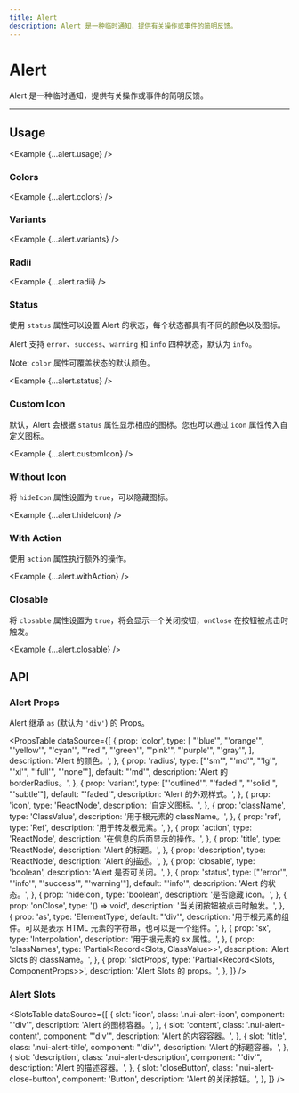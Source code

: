 ```yaml
---
title: Alert
description: Alert 是一种临时通知，提供有关操作或事件的简明反馈。
---
```



# Alert

Alert 是一种临时通知，提供有关操作或事件的简明反馈。

<ComponentLinks component='alert' ariaCompatible />

---

## Usage

<Example {...alert.usage} />

### Colors

<Example {...alert.colors} />

### Variants

<Example {...alert.variants} />

### Radii

<Example {...alert.radii} />

### Status

使用 `status` 属性可以设置 Alert 的状态，每个状态都具有不同的颜色以及图标。

Alert 支持 `error`、`success`、`warning` 和 `info` 四种状态，默认为 `info`。

Note: `color` 属性可覆盖状态的默认颜色。

<Example {...alert.status} />

### Custom Icon

默认，Alert 会根据 `status` 属性显示相应的图标。您也可以通过 `icon` 属性传入自定义图标。

<Example {...alert.customIcon} />

### Without Icon

将 `hideIcon` 属性设置为 `true`，可以隐藏图标。

<Example {...alert.hideIcon} />

### With Action

使用 `action` 属性执行额外的操作。

<Example {...alert.withAction} />

### Closable

将 `closable` 属性设置为 `true`，将会显示一个关闭按钮，`onClose` 在按钮被点击时触发。

<Example {...alert.closable} />

## API

### Alert Props

Alert 继承 `as` (默认为 `'div'`) 的 Props。

<PropsTable
  dataSource={[
    {
      prop: 'color',
      type: [
        "'blue'",
        "'orange'",
        "'yellow'",
        "'cyan'",
        "'red'",
        "'green'",
        "'pink'",
        "'purple'",
        "'gray'",
      ],
      description: 'Alert 的颜色。',
    },
    {
      prop: 'radius',
      type: ["'sm'", "'md'", "'lg'", "'xl'", "'full'", "'none'"],
      default: "'md'",
      description: 'Alert 的 borderRadius。',
    },
    {
      prop: 'variant',
      type: ["'outlined'", "'faded'", "'solid'", "'subtle'"],
      default: "'faded'",
      description: 'Alert 的外观样式。',
    },
    {
      prop: 'icon',
      type: 'ReactNode',
      description: '自定义图标。',
    },
    {
      prop: 'className',
      type: 'ClassValue',
      description: '用于根元素的 className。',
    },
    {
      prop: 'ref',
      type: 'Ref',
      description: '用于转发根元素。',
    },
    {
      prop: 'action',
      type: 'ReactNode',
      description: '在信息的后面显示的操作。',
    },
    {
      prop: 'title',
      type: 'ReactNode',
      description: 'Alert 的标题。',
    },
    {
      prop: 'description',
      type: 'ReactNode',
      description: 'Alert 的描述。',
    },
    {
      prop: 'closable',
      type: 'boolean',
      description: 'Alert 是否可关闭。',
    },
    {
      prop: 'status',
      type: ["'error'", "'info'", "'success'", "'warning'"],
      default: "'info'",
      description: 'Alert 的状态。',
    },
    {
      prop: 'hideIcon',
      type: 'boolean',
      description: '是否隐藏 icon。',
    },
    {
      prop: 'onClose',
      type: '() => void',
      description: '当关闭按钮被点击时触发。',
    },
    {
      prop: 'as',
      type: 'ElementType',
      default: "'div'",
      description:
        '用于根元素的组件。可以是表示 HTML 元素的字符串，也可以是一个组件。',
    },
    {
      prop: 'sx',
      type: 'Interpolation',
      description: '用于根元素的 sx 属性。',
    },
    {
      prop: 'classNames',
      type: 'Partial<Record<Slots, ClassValue>>',
      description: 'Alert Slots 的 className。',
    },
    {
      prop: 'slotProps',
      type: 'Partial<Record<Slots, ComponentProps>>',
      description: 'Alert Slots 的 props。',
    },
  ]}
/>

### Alert Slots

<SlotsTable
  dataSource={[
    {
      slot: 'icon',
      class: '.nui-alert-icon',
      component: "'div'",
      description: 'Alert 的图标容器。',
    },
    {
      slot: 'content',
      class: '.nui-alert-content',
      component: "'div'",
      description: 'Alert 的内容容器。',
    },
    {
      slot: 'title',
      class: '.nui-alert-title',
      component: "'div'",
      description: 'Alert 的标题容器。',
    },
    {
      slot: 'description',
      class: '.nui-alert-description',
      component: "'div'",
      description: 'Alert 的描述容器。',
    },
    {
      slot: 'closeButton',
      class: '.nui-alert-close-button',
      component: 'Button',
      description: 'Alert 的关闭按钮。',
    },
  ]}
/>
